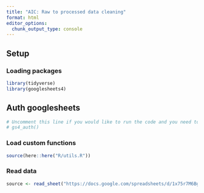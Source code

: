 ```yaml
---
title: "AIC: Raw to processed data cleaning"
format: html
editor_options: 
  chunk_output_type: console
---
```


## Setup
### Loading packages

```r
library(tidyverse)
library(googlesheets4)
```

## Auth googlesheets

```r
# Uncomment this line if you would like to run the code and you need to connect R to your Drive
# gs4_auth()
```

### Load custom functions

```r
source(here::here("R/utils.R"))
```

### Read data

```r
source <- read_sheet("https://docs.google.com/spreadsheets/d/1x75r7M6BgiFYSD7OZFFd-K9gj5c76W9l4IpW7mffBQI/edit?usp=sharing")
```



